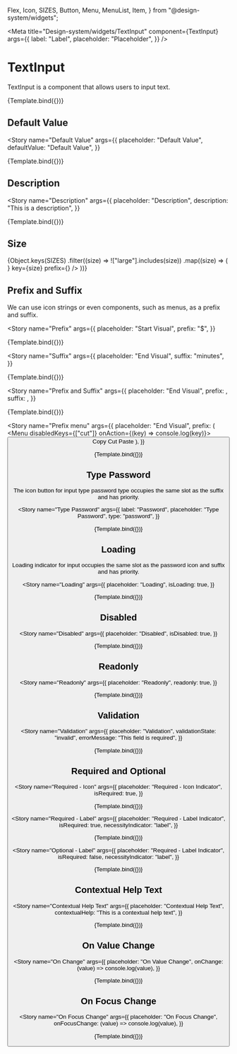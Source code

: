   Flex,
  Icon,
  SIZES,
  Button,
  Menu,
  MenuList,
  Item,
} from "@design-system/widgets";

<Meta
  title="Design-system/widgets/TextInput"
  component={TextInput}
  args={{
    label: "Label",
    placeholder: "Placeholder",
  }}
/>


# TextInput

TextInput is a component that allows users to input text.

<Canvas>
  <Story name="TextInput">{Template.bind({})}</Story>
</Canvas>

<ArgsTable of={TextInput} story="TextInput" />

## Default Value

<Story
  name="Default Value"
  args={{
    placeholder: "Default Value",
    defaultValue: "Default Value",
  }}
>
  {Template.bind({})}
</Story>

## Description

<Story
  name="Description"
  args={{
    placeholder: "Description",
    description: "This is a description",
  }}
>
  {Template.bind({})}
</Story>

## Size

<Story name="Size">
  <Flex direction="column" gap="spacing-2">
    {Object.keys(SIZES)
      .filter((size) => !["large"].includes(size))
      .map((size) => (
        <TextInput
          placeholder={size}
          size={size}
          startIcon={<Icon name="user" />}
          key={size}
          prefix={<Icon name="user" size={size} />}
        />
      ))}
  </Flex>
</Story>

## Prefix and Suffix

We can use icon strings or even components, such as menus, as a prefix and suffix.

<Story
  name="Prefix"
  args={{
    placeholder: "Start Visual",
    prefix: "$",
  }}
>
  {Template.bind({})}
</Story>

<Story
  name="Suffix"
  args={{
    placeholder: "End Visual",
    suffix: "minutes",
  }}
>
  {Template.bind({})}
</Story>

<Story
  name="Prefix and Suffix"
  args={{
    placeholder: "End Visual",
    prefix: <Icon name="user" />,
    suffix: <Icon name="user" />,
  }}
>
  {Template.bind({})}
</Story>

<Story
  name="Prefix menu"
  args={{
    placeholder: "End Visual",
    prefix: (
      <Menu disabledKeys={["cut"]} onAction={(key) => console.log(key)}>
        <Button color="neutral" variant="ghost" icon="chevron-down" />
        <MenuList>
          <Item key="copy">Copy</Item>
          <Item key="cut">Cut</Item>
          <Item key="paste">Paste</Item>
        </MenuList>
      </Menu>
    ),
  }}
>
  {Template.bind({})}
</Story>

## Type Password

The icon button for input type password type occupies the same slot as the suffix and has priority.

<Story
  name="Type Password"
  args={{
    label: "Password",
    placeholder: "Type Password",
    type: "password",
  }}
>
  {Template.bind({})}
</Story>

## Loading

Loading indicator for input occupies the same slot as the password icon and suffix and has priority.

<Story
  name="Loading"
  args={{
    placeholder: "Loading",
    isLoading: true,
  }}
>
  {Template.bind({})}
</Story>

## Disabled

<Story
  name="Disabled"
  args={{
    placeholder: "Disabled",
    isDisabled: true,
  }}
>
  {Template.bind({})}
</Story>

## Readonly

<Story
  name="Readonly"
  args={{
    placeholder: "Readonly",
    readonly: true,
  }}
>
  {Template.bind({})}
</Story>

## Validation

<Story
  name="Validation"
  args={{
    placeholder: "Validation",
    validationState: "invalid",
    errorMessage: "This field is required",
  }}
>
  {Template.bind({})}
</Story>

## Required and Optional

<Story
  name="Required - Icon"
  args={{
    placeholder: "Required - Icon Indicator",
    isRequired: true,
  }}
>
  {Template.bind({})}
</Story>

<Story
  name="Required - Label"
  args={{
    placeholder: "Required - Label Indicator",
    isRequired: true,
    necessityIndicator: "label",
  }}
>
  {Template.bind({})}
</Story>

<Story
  name="Optional - Label"
  args={{
    placeholder: "Required - Label Indicator",
    isRequired: false,
    necessityIndicator: "label",
  }}
>
  {Template.bind({})}
</Story>

## Contextual Help Text

<Story
  name="Contextual Help Text"
  args={{
    placeholder: "Contextual Help Text",
    contextualHelp: "This is a contextual help text",
  }}
>
  {Template.bind({})}
</Story>

## On Value Change

<Story
  name="On Change"
  args={{
    placeholder: "On Value Change",
    onChange: (value) => console.log(value),
  }}
>
  {Template.bind({})}
</Story>

## On Focus Change

<Story
  name="On Focus Change"
  args={{
    placeholder: "On Focus Change",
    onFocusChange: (value) => console.log(value),
  }}
>
  {Template.bind({})}
</Story>
